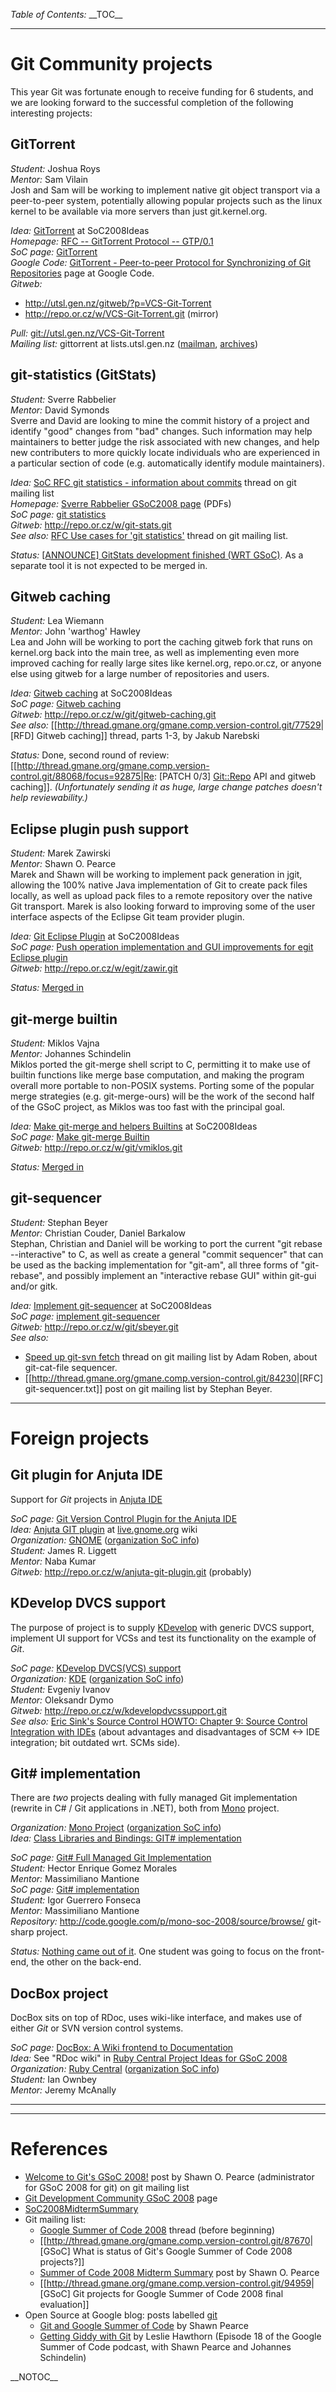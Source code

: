 ''Table of Contents:''
__TOC__
----
= Git Community projects =

This year Git was fortunate enough to receive funding for 6 students,
and we are looking forward to the successful completion of the
following interesting projects:

== GitTorrent ==
''Student:'' Joshua Roys <BR>
''Mentor:''  Sam Vilain  <BR>

Josh and Sam will be working to implement native git object
transport via a peer-to-peer system, potentially allowing
popular projects such as the linux kernel to be available
via more servers than just git.kernel.org.

''Idea:'' [[SoC2008Ideas#GitTorrent|GitTorrent]] at SoC2008Ideas <BR>
''Homepage:'' [http://gittorrent.utsl.gen.nz/rfc.html RFC -- GitTorrent Protocol -- GTP/0.1] <BR>
''SoC page:'' [http://code.google.com/soc/2008/git/appinfo.html?csaid=F544F0DAA82AFDFC GitTorrent] <BR>
''Google Code:'' [http://code.google.com/p/gittorrent/ GitTorrent - Peer-to-peer Protocol for Synchronizing of Git Repositories] page at Google Code. <BR>
''Gitweb:'' 
* http://utsl.gen.nz/gitweb/?p=VCS-Git-Torrent
* http://repo.or.cz/w/VCS-Git-Torrent.git (mirror)
''Pull:'' git://utsl.gen.nz/VCS-Git-Torrent <BR>
''Mailing list:'' gittorrent at lists.utsl.gen.nz ([http://lists.utsl.gen.nz/mailman/listinfo.cgi/gittorrent mailman], [http://lists.utsl.gen.nz/pipermail/gittorrent/ archives])

== git-statistics (GitStats) ==
''Student:'' Sverre Rabbelier <BR>
''Mentor:''  David Symonds    <BR>

Sverre and David are looking to mine the commit history of
a project and identify "good" changes from "bad" changes.
Such information may help maintainers to better judge the
risk associated with new changes, and help new contributers
to more quickly locate individuals who are experienced in
a particular section of code (e.g. automatically identify
module maintainers).

''Idea:'' [http://thread.gmane.org/gmane.comp.version-control.git/77728 SoC RFC git statistics - information about commits] thread on git mailing list <BR>
''Homepage:'' [http://alturin.googlepages.com/gsoc2008 Sverre Rabbelier GSoC2008 page] (PDFs) <BR>
''SoC page:'' [http://code.google.com/soc/2008/git/appinfo.html?csaid=C73DCF4CEBF4295D git statistics] <BR>
''Gitweb:'' http://repo.or.cz/w/git-stats.git <BR>
''See also:'' [http://thread.gmane.org/gmane.comp.version-control.git/81534 RFC Use cases for 'git statistics'] thread on git mailing list.

''Status:'' [http://permalink.gmane.org/gmane.comp.version-control.git/90691 &#91;ANNOUNCE&#93; GitStats development finished (WRT GSoC)]. As a separate tool it is not expected to be merged in.

== Gitweb caching ==
''Student:'' Lea Wiemann           <BR>
''Mentor:''  John 'warthog' Hawley <BR> 

Lea and John will be working to port the caching gitweb fork
that runs on kernel.org back into the main tree, as well as
implementing even more improved caching for really large sites
like kernel.org, repo.or.cz, or anyone else using gitweb for
a large number of repositories and users.

''Idea:'' [[SoC2008Ideas#gitweb-caching|Gitweb caching]] at SoC2008Ideas <BR>
''SoC page:'' [http://code.google.com/soc/2008/git/appinfo.html?csaid=C5B7544DDE4909C3 Gitweb caching] <BR>
''Gitweb:'' http://repo.or.cz/w/git/gitweb-caching.git <BR>
''See also:'' [[http://thread.gmane.org/gmane.comp.version-control.git/77529|[RFD] Gitweb caching]] thread, parts 1-3, by Jakub Narebski

''Status:'' Done, second round of review: [[http://thread.gmane.org/gmane.comp.version-control.git/88068/focus=92875|Re: [PATCH 0/3] Git::Repo API and gitweb caching]].  ''(Unfortunately sending it as huge, large change patches doesn't help reviewability.)''

== Eclipse plugin push support ==
''Student:'' Marek Zawirski  <BR>
''Mentor:''  Shawn O. Pearce <BR>

Marek and Shawn will be working to implement pack generation
in jgit, allowing the 100% native Java implementation of Git
to create pack files locally, as well as upload pack files to
a remote repository over the native Git transport.  Marek is
also looking forward to improving some of the user interface
aspects of the Eclipse Git team provider plugin.

''Idea:'' [[SoC2008Ideas#Eclipse|Git Eclipse Plugin]] at SoC2008Ideas <BR>
''SoC page:'' [http://code.google.com/soc/2008/git/appinfo.html?csaid=DD669FC01FC5F07B Push operation implementation and GUI improvements for egit Eclipse plugin] <BR>
''Gitweb:'' http://repo.or.cz/w/egit/zawir.git

''Status:'' [http://repo.or.cz/w/egit.git?a=commit;h=305060a576e2320c1fb82beb3b630f452001dae7 Merged in]

== git-merge builtin ==
''Student:'' Miklos Vajna        <BR>
''Mentor:''  Johannes Schindelin <BR>

Miklos ported the git-merge shell script
to C, permitting it to make use of builtin functions like
merge base computation, and making the program overall more
portable to non-POSIX systems.  Porting some of the popular
merge strategies (e.g. git-merge-ours) will be the work of the
second half of the GSoC project, as Miklos was too fast with
the principal goal.

''Idea:'' [[SoC2008Ideas#builtin-merge|Make git-merge and helpers Builtins]] at SoC2008Ideas <BR>
''SoC page:'' [http://code.google.com/soc/2008/git/appinfo.html?csaid=C6691859F6E209E8 Make git-merge Builtin] <BR>
''Gitweb:'' http://repo.or.cz/w/git/vmiklos.git

''Status:'' [http://repo.or.cz/w/alt-git.git?a=commit;h=1c7b76be7d620bbaf2e6b8417f04012326bbb9df Merged in]

== git-sequencer ==
''Student:'' Stephan Beyer                     <BR>
''Mentor:''  Christian Couder, Daniel Barkalow <BR>

Stephan, Christian and Daniel will be working to port the
current "git rebase --interactive" to C, as well as create
a general "commit sequencer" that can be used as the backing
implementation for "git-am", all three forms of "git-rebase",
and possibly implement an "interactive rebase GUI" within
git-gui and/or gitk.

''Idea:'' [[SoC2008Ideas#git-sequencer|Implement git-sequencer]] at SoC2008Ideas <BR>
''SoC page:'' [http://code.google.com/soc/2008/git/appinfo.html?csaid=92728710F52338C1 implement git-sequencer] <BR>
''Gitweb:'' http://repo.or.cz/w/git/sbeyer.git <BR>
''See also:'' 
* [http://thread.gmane.org/gmane.comp.version-control.git/80240 Speed up git-svn fetch] thread on git mailing list by Adam Roben, about git-cat-file sequencer.
* [[http://thread.gmane.org/gmane.comp.version-control.git/84230|[RFC] git-sequencer.txt]] post on git mailing list by Stephan Beyer.

----
= Foreign projects =
== Git plugin for Anjuta IDE ==

Support for ''Git'' projects in [http://anjuta.sourceforge.net/ Anjuta IDE]

''SoC page:'' [http://code.google.com/soc/2008/gnome/appinfo.html?csaid=674D114D9E574B36 Git Version Control Plugin for the Anjuta IDE] <BR>
''Idea:''  [http://live.gnome.org/SummerOfCode2008/Ideas/AnjutaGit Anjuta GIT plugin] at [http://live.gnome.org/Home live.gnome.org] wiki <BR>
''Organization:'' [http://www.gnome.org/ GNOME] ([http://code.google.com/soc/2008/gnome/about.html organization SoC info]) <BR>
''Student:'' James R. Liggett <BR>
''Mentor:''  Naba Kumar       <BR>
''Gitweb:'' http://repo.or.cz/w/anjuta-git-plugin.git (probably) <BR>

== KDevelop DVCS support ==

The purpose of project is to supply [http://www.kdevelop.org/ KDevelop] with generic DVCS support, implement UI support for VCSs and test its functionality on the example of ''Git''.

''SoC page:'' [http://code.google.com/soc/2008/kde/appinfo.html?csaid=9A4258C09B92FE9E KDevelop DVCS(VCS) support] <BR>
''Organization:'' [http://www.kde.org/ KDE] ([http://code.google.com/soc/2008/kde/about.html organization SoC info]) <BR>
''Student:'' Evgeniy Ivanov <BR>
''Mentor:''  Oleksandr Dymo <BR>
''Gitweb:''  http://repo.or.cz/w/kdevelopdvcssupport.git <BR>
''See also:'' [http://www.ericsink.com/scm/scm_ide_integration.html Eric Sink's Source Control HOWTO: Chapter 9: Source Control Integration with IDEs] (about advantages and disadvantages of SCM <-> IDE integration; bit outdated wrt. SCMs side).

== Git# implementation ==

There are ''two'' projects dealing with fully managed Git implementation (rewrite in C# / Git applications in .NET), both from [http://www.mono-project.com/ Mono] project.

''Organization:'' [http://www.mono-project.com/ Mono Project] ([http://code.google.com/soc/2008/mono/about.html organization SoC info]) <BR>
''Idea:'' [http://www.mono-project.com/StudentProjects#GIT.23_implementation Class Libraries and Bindings: GIT# implementation]

''SoC page:'' [http://code.google.com/soc/2008/mono/appinfo.html?csaid=E6D8A717A88A7632 Git# Full Managed Git Implementation] <BR>
''Student:'' Hector Enrique Gomez Morales <BR>
''Mentor:''  Massimiliano Mantione        <BR>

''SoC page:'' [http://code.google.com/soc/2008/mono/appinfo.html?csaid=F2E71A4D93E7EF37 Git# implementation] <BR>
''Student:'' Igor Guerrero Fonseca <BR>
''Mentor:''  Massimiliano Mantione <BR>

''Repository:'' http://code.google.com/p/mono-soc-2008/source/browse/ git-sharp project.

''Status:'' [http://thread.gmane.org/gmane.comp.version-control.git/100736/focus=7263 Nothing came out of it]. One student was going to focus on the front-end, the other on the back-end.

== DocBox project ==

DocBox sits on top of RDoc, uses wiki-like interface, and makes use of either ''Git'' or SVN version control systems.

''SoC page:'' [http://code.google.com/soc/2008/ruby/appinfo.html?csaid=E7E49508C605278D DocBox: A Wiki frontend to Documentation] <BR>
''Idea:''     See "RDoc wiki" in [http://rubycentral.com/projects/gsoc-2008/ideas-for-gsoc-2008 Ruby Central Project Ideas for GSoC 2008] <BR>
''Organization:'' [http://rubycentral.org/ Ruby Central] ([http://code.google.com/soc/2008/ruby/about.html organization SoC info]) <BR>
''Student:'' Ian Ownbey       <BR>
''Mentor:''  Jeremy McAnally  <BR>

----
----

= References =
* [http://permalink.gmane.org/gmane.comp.version-control.git/80050 Welcome to Git's GSoC 2008!] post by Shawn O. Pearce (administrator for GSoC 2008 for git) on git mailing list
* [http://code.google.com/soc/2008/git/about.html Git Development Community GSoC 2008] page
* [[SoC2008MidtermSummary]]
* Git mailing list:
** [http://thread.gmane.org/gmane.comp.version-control.git/75186 Google Summer of Code 2008] thread (before beginning)
** [[http://thread.gmane.org/gmane.comp.version-control.git/87670|[GSoC] What is status of Git's Google Summer of Code 2008 projects?]]
** [http://permalink.gmane.org/gmane.comp.version-control.git/90294 Summer of Code 2008 Midterm Summary] post by Shawn O. Pearce
** [[http://thread.gmane.org/gmane.comp.version-control.git/94959|[GSoC] Git projects for Google Summer of Code 2008 final evaluation]]
* Open Source at Google blog: posts labelled [http://google-opensource.blogspot.com/search/label/git git]
** [http://google-opensource.blogspot.com/2008/08/git-and-google-summer-of-code.html Git and Google Summer of Code] by Shawn Pearce
** [http://google-opensource.blogspot.com/2008/07/getting-giddy-with-git.html Getting Giddy with Git] by Leslie Hawthorn (Episode 18 of the Google Summer of Code podcast, with Shawn Pearce and Johannes Schindelin)

__NOTOC__